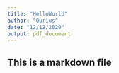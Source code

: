 ```yaml
---
title: "HelloWorld"
author: "Qurius"
date: "12/12/2020"
output: pdf_document
---
```


## This is a markdown file


